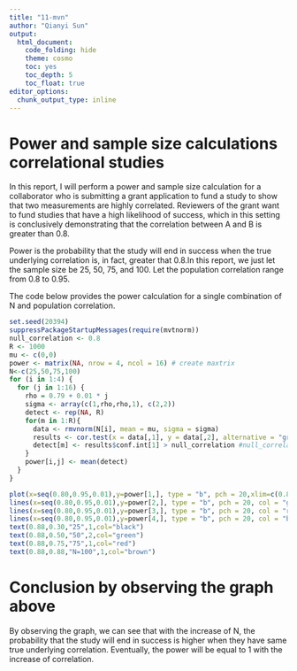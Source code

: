 ```yaml
---
title: "11-mvn"
author: "Qianyi Sun"
output:
  html_document:
    code_folding: hide
    theme: cosmo
    toc: yes
    toc_depth: 5
    toc_float: true
editor_options: 
  chunk_output_type: inline
---
```


# Power and sample size calculations correlational studies
In this report, I will perform a power and sample size calculation for a collaborator who is submitting a grant application to fund a study to show that two measurements are highly correlated. Reviewers of the grant want to fund studies that have a high likelihood of success, which in this setting is conclusively demonstrating that the correlation between A and B is greater than 0.8.

Power is the probability that the study will end in success when the true underlying correlation is, in fact, greater that 0.8.In this report, we just let the sample size be 25, 50, 75, and 100. Let the population correlation range from 0.8 to 0.95.

The code below provides the power calculation for a single combination of N and population correlation.
```r
set.seed(20394)
suppressPackageStartupMessages(require(mvtnorm))
null_correlation <- 0.8
R <- 1000
mu <- c(0,0)
power <- matrix(NA, nrow = 4, ncol = 16) # create maxtrix
N<-c(25,50,75,100)
for (i in 1:4) {
  for (j in 1:16) {
    rho = 0.79 + 0.01 * j
    sigma <- array(c(1,rho,rho,1), c(2,2))
    detect <- rep(NA, R)
    for(m in 1:R){
      data <- rmvnorm(N[i], mean = mu, sigma = sigma)
      results <- cor.test(x = data[,1], y = data[,2], alternative = "greater")
      detect[m] <- results$conf.int[1] > null_correlation #null_correlation is to test confidence interval
    }
    power[i,j] <- mean(detect)
  }
}
```



```r


plot(x=seq(0.80,0.95,0.01),y=power[1,], type = "b", pch = 20,xlim=c(0.8,0.96),col = "black",ylab="Power",xlab="Correlation")
lines(x=seq(0.80,0.95,0.01),y=power[2,], type = "b", pch = 20, col = "green")
lines(x=seq(0.80,0.95,0.01),y=power[3,], type = "b", pch = 20, col = "red")
lines(x=seq(0.80,0.95,0.01),y=power[4,], type = "b", pch = 20, col = "brown")
text(0.88,0.30,"25",1,col="black")
text(0.88,0.50,"50",2,col="green")
text(0.88,0.75,"75",1,col="red")
text(0.88,0.88,"N=100",1,col="brown")


```


# Conclusion by observing the graph above 
By observing the graph, we can see that with the increase of N, the probability that the study will end in success is higher when they have same true underlying correlation. Eventually, the power will be equal to 1 with the increase of correlation.



